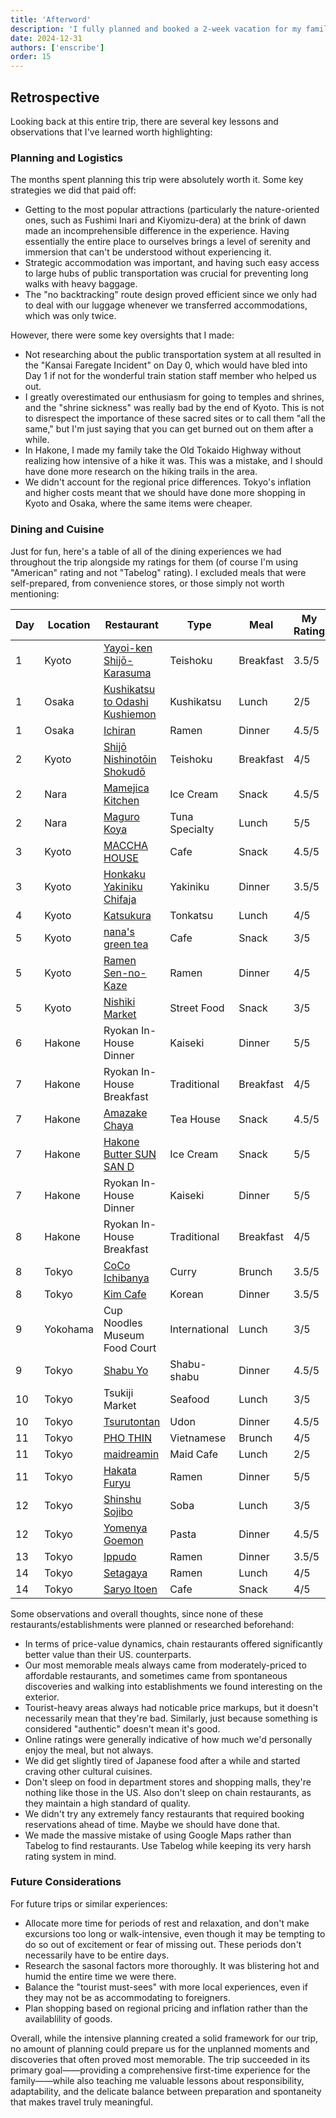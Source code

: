 ```yaml
---
title: 'Afterword'
description: 'I fully planned and booked a 2-week vacation for my family. Here are some of the highlights, blunders, and experiences gathered throughout the process.'
date: 2024-12-31
authors: ['enscribe']
order: 15
---
```


## Retrospective

Looking back at this entire trip, there are several key lessons and observations that I've learned worth highlighting:

### Planning and Logistics

The months spent planning this trip were absolutely worth it. Some key strategies we did that paid off:

- Getting to the most popular attractions (particularly the nature-oriented ones, such as Fushimi Inari and Kiyomizu-dera) at the brink of dawn made an incomprehensible difference in the experience. Having essentially the entire place to ourselves brings a level of serenity and immersion that can't be understood without experiencing it.
- Strategic accommodation was important, and having such easy access to large hubs of public transportation was crucial for preventing long walks with heavy baggage.
- The "no backtracking" route design proved efficient since we only had to deal with our luggage whenever we transferred accommodations, which was only twice.

However, there were some key oversights that I made:

- Not researching about the public transportation system at all resulted in the "Kansai Faregate Incident" on Day 0, which would have bled into Day 1 if not for the wonderful train station staff member who helped us out.
- I greatly overestimated our enthusiasm for going to temples and shrines, and the "shrine sickness" was really bad by the end of Kyoto. This is not to disrespect the importance of these sacred sites or to call them "all the same," but I'm just saying that you can get burned out on them after a while.
- In Hakone, I made my family take the Old Tokaido Highway without realizing how intensive of a hike it was. This was a mistake, and I should have done more research on the hiking trails in the area.
- We didn't account for the regional price differences. Tokyo's inflation and higher costs meant that we should have done more shopping in Kyoto and Osaka, where the same items were cheaper.

### Dining and Cuisine

Just for fun, here's a table of all of the dining experiences we had throughout the trip alongside my ratings for them (of course I'm using "American" rating and not "Tabelog" rating). I excluded meals that were self-prepared, from convenience stores, or those simply not worth mentioning:

| Day | Location | Restaurant                                                                             | Type           | Meal      | My Rating                                  |
| --- | -------- | -------------------------------------------------------------------------------------- | -------------- | --------- | ------------------------------------------ |
| 1   | Kyoto    | [Yayoi-ken Shijō-Karasuma](https://tabelog.com/en/kyoto/A2601/A260201/26011748/)       | Teishoku       | Breakfast | <span class="text-yellow-400">3.5/5</span> |
| 1   | Osaka    | [Kushikatsu to Odashi Kushiemon](https://tabelog.com/en/osaka/A2701/A270206/27135045/) | Kushikatsu     | Lunch     | <span class="text-red-500">2/5</span>      |
| 1   | Osaka    | [Ichiran](https://en.wikipedia.org/wiki/Ichiran)                                       | Ramen          | Dinner    | <span class="text-green-400">4.5/5</span>  |
| 2   | Kyoto    | [Shijō Nishinotōin Shokudō](https://tabelog.com/en/kyoto/A2601/A260201/26017600/)      | Teishoku       | Breakfast | <span class="text-green-300">4/5</span>    |
| 2   | Nara     | [Mamejica Kitchen](https://tabelog.com/en/nara/A2901/A290101/29011358/)                | Ice Cream      | Snack     | <span class="text-green-400">4.5/5</span>  |
| 2   | Nara     | [Maguro Koya](https://tabelog.com/en/nara/A2901/A290101/29000802/)                     | Tuna Specialty | Lunch     | <span class="text-green-500">5/5</span>    |
| 3   | Kyoto    | [MACCHA HOUSE](https://tabelog.com/en/kyoto/A2601/A260301/26030960/)                   | Cafe           | Snack     | <span class="text-green-400">4.5/5</span>  |
| 3   | Kyoto    | [Honkaku Yakiniku Chifaja](https://tabelog.com/en/kyoto/A2601/A260201/26021071/)       | Yakiniku       | Dinner    | <span class="text-yellow-400">3.5/5</span> |
| 4   | Kyoto    | [Katsukura](https://tabelog.com/en/kyoto/A2601/A260101/26001923/)                      | Tonkatsu       | Lunch     | <span class="text-green-300">4/5</span>    |
| 5   | Kyoto    | [nana's green tea](https://tabelog.com/en/kyoto/A2601/A260201/26032210/)               | Cafe           | Snack     | <span class="text-yellow-300">3/5</span>   |
| 5   | Kyoto    | [Ramen Sen-no-Kaze](https://tabelog.com/en/kyoto/A2601/A260202/26016307/)              | Ramen          | Dinner    | <span class="text-green-300">4/5</span>    |
| 5   | Kyoto    | [Nishiki Market](https://www.japan-guide.com/e/e3931.html)                             | Street Food    | Snack     | <span class="text-yellow-300">3/5</span>   |
| 6   | Hakone   | Ryokan In-House Dinner                                                                 | Kaiseki        | Dinner    | <span class="text-green-500">5/5</span>    |
| 7   | Hakone   | Ryokan In-House Breakfast                                                              | Traditional    | Breakfast | <span class="text-green-300">4/5</span>    |
| 7   | Hakone   | [Amazake Chaya](https://tabelog.com/en/kanagawa/A1410/A141001/14001260/)               | Tea House      | Snack     | <span class="text-green-400">4.5/5</span>  |
| 7   | Hakone   | [Hakone Butter SUN SAN D](https://sunsan-d.com/)                                       | Ice Cream      | Snack     | <span class="text-green-500">5/5</span>    |
| 7   | Hakone   | Ryokan In-House Dinner                                                                 | Kaiseki        | Dinner    | <span class="text-green-500">5/5</span>    |
| 8   | Hakone   | Ryokan In-House Breakfast                                                              | Traditional    | Breakfast | <span class="text-green-300">4/5</span>    |
| 8   | Tokyo    | [CoCo Ichibanya](https://tabelog.com/en/tokyo/A1304/A130401/13126200/)                 | Curry          | Brunch    | <span class="text-yellow-400">3.5/5</span> |
| 8   | Tokyo    | [Kim Cafe](https://tabelog.com/en/tokyo/A1304/A130401/13278125/)                       | Korean         | Dinner    | <span class="text-yellow-400">3.5/5</span> |
| 9   | Yokohama | Cup Noodles Museum Food Court                                                          | International  | Lunch     | <span class="text-yellow-300">3/5</span>   |
| 9   | Tokyo    | [Shabu Yo](https://tabelog.com/en/tokyo/A1303/A130301/13207838/)                       | Shabu-shabu    | Dinner    | <span class="text-green-400">4.5/5</span>  |
| 10  | Tokyo    | Tsukiji Market                                                                         | Seafood        | Lunch     | <span class="text-yellow-300">3/5</span>   |
| 10  | Tokyo    | [Tsurutontan](https://tabelog.com/tokyo/A1304/A130401/13024799/)                       | Udon           | Dinner    | <span class="text-green-400">4.5/5</span>  |
| 11  | Tokyo    | [PHO THIN](https://tabelog.com/en/tokyo/A1304/A130401/13257231/)                       | Vietnamese     | Brunch    | <span class="text-green-300">4/5</span>    |
| 11  | Tokyo    | [maidreamin](https://tabelog.com/en/tokyo/A1311/A131101/13050366/)                     | Maid Cafe      | Lunch     | <span class="text-red-500">2/5</span>      |
| 11  | Tokyo    | [Hakata Furyu](https://tabelog.com/en/tokyo/A1311/A131101/13096267/)                   | Ramen          | Dinner    | <span class="text-green-500">5/5</span>    |
| 12  | Tokyo    | [Shinshu Sojibo](https://tabelog.com/en/tokyo/A1313/A131306/13188484/)                 | Soba           | Lunch     | <span class="text-yellow-300">3/5</span>   |
| 12  | Tokyo    | [Yomenya Goemon](https://en.yomenya-goemon.com/)                                       | Pasta          | Dinner    | <span class="text-green-400">4.5/5</span>  |
| 13  | Tokyo    | [Ippudo](https://tabelog.com/en/tokyo/A1304/A130401/13274333/)                         | Ramen          | Dinner    | <span class="text-yellow-400">3.5/5</span> |
| 14  | Tokyo    | [Setagaya](https://tabelog.com/en/tokyo/A1315/A131504/13117591/)                       | Ramen          | Lunch     | <span class="text-green-300">4/5</span>    |
| 14  | Tokyo    | [Saryo Itoen](https://tabelog.com/en/tokyo/A1315/A131504/13174290/)                    | Cafe           | Snack     | <span class="text-green-300">4/5</span>    |

Some observations and overall thoughts, since none of these restaurants/establishments were planned or researched beforehand:
- In terms of price-value dynamics, chain restaurants offered significantly better value than their US. counterparts.
- Our most memorable meals always came from moderately-priced to affordable restaurants, and sometimes came from spontaneous discoveries and walking into establishments we found interesting on the exterior.
- Tourist-heavy areas always had noticable price markups, but it doesn't necessarily mean that they're bad. Similarly, just because something is considered "authentic" doesn't mean it's good.
- Online ratings were generally indicative of how much we'd personally enjoy the meal, but not always.
- We did get slightly tired of Japanese food after a while and started craving other cultural cuisines.
- Don't sleep on food in department stores and shopping malls, they're nothing like those in the US. Also don't sleep on chain restaurants, as they maintain a high standard of quality.
- We didn't try any extremely fancy restaurants that required booking reservations ahead of time. Maybe we should have done that.
- We made the massive mistake of using Google Maps rather than Tabelog to find restaurants. Use Tabelog while keeping its very harsh rating system in mind.

### Future Considerations

For future trips or similar experiences:

- Allocate more time for periods of rest and relaxation, and don't make excursions too long or walk-intensive, even though it may be tempting to do so out of excitement or fear of missing out. These periods don't necessarily have to be entire days.
- Research the sasonal factors more thoroughly. It was blistering hot and humid the entire time we were there.
- Balance the "tourist must-sees" with more local experiences, even if they may not be as accommodating to foreigners.
- Plan shopping based on regional pricing and inflation rather than the availablility of goods.

Overall, while the intensive planning created a solid framework for our trip, no amount of planning could prepare us for the unplanned moments and discoveries that often proved most memorable. The trip succeeded in its primary goal——providing a comprehensive first-time experience for the family——while also teaching me valuable lessons about responsibility, adaptability, and the delicate balance between preparation and spontaneity that makes travel truly meaningful.